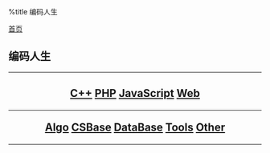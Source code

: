%title 编码人生

[[../index|首页]]
==编码人生==
----
<center>
<h2>
[[cpp/index|C++]]
[[php/index|PHP]]
[[javascript/index|JavaScript]]
[[web/index|Web]]
----
[[algorithms/index|Algo]]
[[csbase/index|CSBase]]
[[database/index|DataBase]]
[[tools/index|Tools]]
[[other/index|Other]]
</h2>
</center>
----
